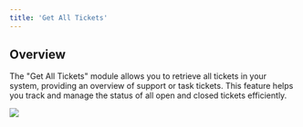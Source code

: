 ```yaml
---
title: 'Get All Tickets'
---
```


## Overview

The "Get All Tickets" module allows you to retrieve all tickets in your system, providing an overview of support or task tickets. This feature helps you track and manage the status of all open and closed tickets efficiently.



![](/images/workflows/get_all_tickets001.png)
